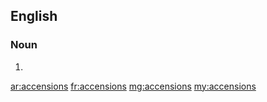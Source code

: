 ==English==

===Noun===
{{head|en|noun plural form}}

# {{plural of|accension|lang=en}}

[[ar:accensions]]
[[fr:accensions]]
[[mg:accensions]]
[[my:accensions]]